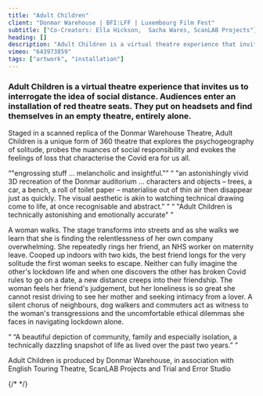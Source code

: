 ```yaml
---
title: "Adult Children"
client: "Donmar Warehouse | BFI:LFF | Luxembourg Film Fest"
subtitle: ["Co-Creators: Ella Hickson,  Sacha Wares, ScanLAB Projects"]
heading: []
description: "Adult Children is a virtual theatre experience that invites us to interrogate the idea of social distance. Audiences enter an installation of red theatre seats. They put on headsets and find themselves in an empty theatre, entirely alone."
vimeo: "643973859"
tags: ["artwork", "installation"]
---
```



### Adult Children is a virtual theatre experience that invites us to interrogate the idea of social distance. Audiences enter an installation of red theatre seats. They put on headsets and find themselves in an empty theatre, entirely alone.

Staged in a scanned replica of the Donmar Warehouse Theatre, Adult Children is a unique form of 360 theatre that explores the psychogeography of solitude, probes the nuances of social responsibility and evokes the feelings of loss that characterise the Covid era for us all.

<Quote cite="WhatsOnStage (★★★★☆)">
  <q class="italic">"engrossing stuff … melancholic and insightful."</q>
  <q>
    "an astonishingly vivid 3D recreation of the Donmar auditorium … characters
    and objects – trees, a car, a bench, a roll of toilet paper – materialise
    out of thin air then disappear just as quickly. The visual aesthetic is akin
    to watching technical drawing come to life, at once recognisable and
    abstract."
  </q>
  <q class="italic">
    "Adult Children is technically astonishing and emotionally accurate"
  </q>
</Quote>

A woman walks. The stage transforms into streets and as she walks we learn that she is finding the relentlessness of her own company overwhelming. She repeatedly rings her friend, an NHS worker on maternity leave. Cooped up indoors with two kids, the best friend longs for the very solitude the first woman seeks to escape. Neither can fully imagine the other's lockdown life and when one discovers the other has broken Covid rules to go on a date, a new distance creeps into their friendship. The woman feels her friend's judgement, but her loneliness is so great she cannot resist driving to see her mother and seeking intimacy from a lover. A silent chorus of neighbours, dog walkers and commuters act as witness to the woman's transgressions and the uncomfortable ethical dilemmas she faces in navigating lockdown alone.

<Quote cite="The Times (★★★★☆)">
  <q>
    “A beautiful depiction of community, family and especially isolation, a
    technically dazzling snapshot of life as lived over the past two years.”
  </q>
</Quote>

<ImageMagic href="adultchildren--body.jpg" />
<ImageMagic href="adultchildren--body4.jpg" />

Adult Children is produced by Donmar Warehouse, in association with English Touring Theatre, ScanLAB
Projects and Trial and Error Studio

{/* <ImageMagic href="adultchildren--body5.jpg" /> */}
